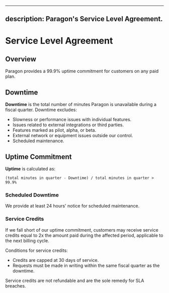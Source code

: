 
---
description: Paragon's Service Level Agreement.
---

# Service Level Agreement

## Overview

Paragon provides a 99.9% uptime commitment for customers on any paid plan.

## Downtime

**Downtime** is the total number of minutes Paragon is unavailable during a fiscal quarter. Downtime excludes:

- Slowness or performance issues with individual features.
- Issues related to external integrations or third parties.
- Features marked as pilot, alpha, or beta.
- External network or equipment issues outside our control.
- Scheduled maintenance.

## Uptime Commitment

**Uptime** is calculated as:

```
(total minutes in quarter - Downtime) / total minutes in quarter > 99.9%
```

### Scheduled Downtime

We provide at least 24 hours' notice for scheduled maintenance.

### Service Credits

If we fall short of our uptime commitment, customers may receive service credits equal to 2x the amount paid during the affected period, applicable to the next billing cycle.

Conditions for service credits:
- Credits are capped at 30 days of service.
- Requests must be made in writing within the same fiscal quarter as the downtime.

Service credits are not refundable and are the sole remedy for SLA breaches.
